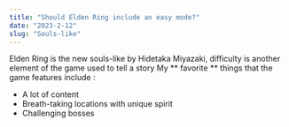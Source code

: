 ```yaml
---
title: "Should Elden Ring include an easy mode?"
date: "2023-2-12"
slug: "Souls-like"
---
```


Elden Ring is the new souls-like by Hidetaka Miyazaki, difficulty is another element of the game used to tell a story
My ** favorite ** things that the game features include :

- A lot of content
- Breath-taking locations with unique spirit
- Challenging bosses
